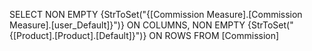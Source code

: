 SELECT NON EMPTY {StrToSet("{[Commission Measure].[Commission Measure].[user_Default]}")}  ON COLUMNS, NON EMPTY {StrToSet("{[Product].[Product].[Default]}")}  ON ROWS FROM [Commission]
